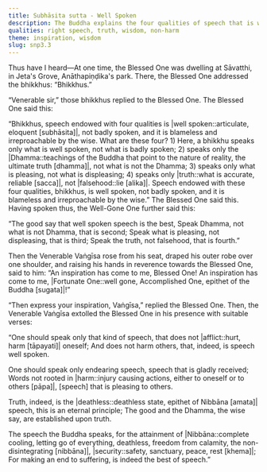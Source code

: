```yaml
---
title: Subhāsita sutta - Well Spoken
description: The Buddha explains the four qualities of speech that is well-spoken - 1) speaking only what is well spoken, 2) speaking only the Dhamma, 3) speaking only what is pleasing, and 4) speaking only the truth. The Venerable Vaṅgīsa then praises the Buddha's teaching with verses on the nature of well-spoken speech.
qualities: right speech, truth, wisdom, non-harm
theme: inspiration, wisdom
slug: snp3.3
---
```


Thus have I heard—At one time, the Blessed One was dwelling at Sāvatthi, in Jeta's Grove, Anāthapiṇḍika's park. There, the Blessed One addressed the bhikkhus: “Bhikkhus.”

“Venerable sir,” those bhikkhus replied to the Blessed One. The Blessed One said this:

“Bhikkhus, speech endowed with four qualities is |well spoken::articulate, eloquent [subhāsita]|, not badly spoken, and it is blameless and irreproachable by the wise. What are these four? 1) Here, a bhikkhu speaks only what is well spoken, not what is badly spoken; 2) speaks only the |Dhamma::teachings of the Buddha that point to the nature of reality, the ultimate truth [dhamma]|, not what is not the Dhamma; 3) speaks only what is pleasing, not what is displeasing; 4) speaks only |truth::what is accurate, reliable [sacca]|, not |falsehood::lie [alika]|. Speech endowed with these four qualities, bhikkhus, is well spoken, not badly spoken, and it is blameless and irreproachable by the wise.” The Blessed One said this. Having spoken thus, the Well-Gone One further said this:

“The good say that well spoken speech is the best,
Speak Dhamma, not what is not Dhamma, that is second;
Speak what is pleasing, not displeasing, that is third;
Speak the truth, not falsehood, that is fourth.”

Then the Venerable Vaṅgīsa rose from his seat, draped his outer robe over one shoulder, and raising his hands in reverence towards the Blessed One, said to him: “An inspiration has come to me, Blessed One! An inspiration has come to me, |Fortunate One::well gone, Accomplished One, epithet of the Buddha [sugata]|!”

“Then express your inspiration, Vaṅgīsa,” replied the Blessed One. Then, the Venerable Vaṅgīsa extolled the Blessed One in his presence with suitable verses:

“One should speak only that kind of speech,
that does not |afflict::hurt, harm [tāpayati]| oneself;
And does not harm others,
that, indeed, is speech well spoken.

One should speak only endearing speech,
speech that is gladly received;
Words not rooted in |harm::injury causing actions, either to oneself or to others [pāpa]|,
[speech] that is pleasing to others.

Truth, indeed, is the |deathless::deathless state, epithet of Nibbāna [amata]| speech,
this is an eternal principle;
The good and the Dhamma, the wise say,
are established upon truth.

The speech the Buddha speaks,
for the attainment of |Nibbāna::complete cooling, letting go of everything, deathless, freedom from calamity, the non-disintegrating [nibbāna]|, |security::safety, sanctuary, peace, rest [khema]|;
For making an end to suffering,
is indeed the best of speech.”